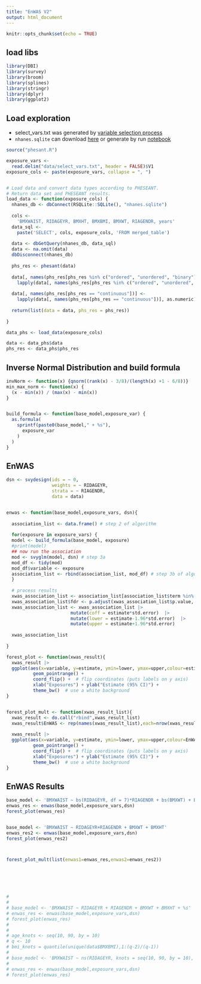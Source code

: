 ```yaml
---
title: "EnWAS V2"
output: html_document
---
```


```r
knitr::opts_chunk$set(echo = TRUE)
```

## load libs
```r
library(DBI)
library(survey)
library(broom)
library(splines)
library(stringr)
library(dplyr)
library(ggplot2)

```

## Load exploration

- select_vars.txt was generated by [variable selection process](https://ccb-hms.github.io/Imputation/diet_var_selection.html)
- `nhanes.sqlite` can download [here](https://github.com/ccb-hms/Imputation/blob/main/nhanes.sqlite) or generate by run [notebook](https://ccb-hms.github.io/Imputation/nhanes_exploratory.html)

```r
source("phesant.R")

exposure_vars <-
  read.delim("data/select_vars.txt", header = FALSE)$V1
exposure_cols <- paste(exposure_vars, collapse = ", ")


# Load data and convert data types according to PHESEANT.
# Return data set and PHESEANT results.
load_data <- function(exposure_cols) {
  nhanes_db <- dbConnect(RSQLite::SQLite(), "nhanes.sqlite")
  
  cols <-
    'BMXWAIST, RIDAGEYR, BMXHT, BMXBMI, BMXWT, RIAGENDR, years'
  data_sql <-
    paste('SELECT', cols, exposure_cols, 'FROM merged_table')
  
  data <- dbGetQuery(nhanes_db, data_sql)
  data <- na.omit(data)
  dbDisconnect(nhanes_db)
  
  phs_res <- phesant(data)
  
  data[, names(phs_res[phs_res %in% c("ordered", "unordered", "binary")])] <-
    lapply(data[, names(phs_res[phs_res %in% c("ordered", "unordered", "binary")])], as.factor)
  
  data[, names(phs_res[phs_res == "continuous"])] <-
    lapply(data[, names(phs_res[phs_res == "continuous"])], as.numeric)
  
  return(list(data = data, phs_res = phs_res))
  
}

data_phs <- load_data(exposure_cols)

data <- data_phs$data
phs_res <- data_phs$phs_res

```


## Inverse Normal Distribution and build formula

```r
invNorm <- function(x) {qnorm((rank(x) - 3/8)/(length(x) +1 - 6/8))}
min_max_norm <- function(x) {
  (x - min(x)) / (max(x) - min(x))
}


build_formula <- function(base_model,exposure_var) {
  as.formula(
    sprintf(paste0(base_model," + %s"),
      exposure_var
    )
  )
}


```



## EnWAS

```r


dsn <- svydesign(ids = ~ 0,
                 weights = ~ RIDAGEYR,
                 strata = ~ RIAGENDR,
                 data = data)


enwas <- function(base_model,exposure_vars, dsn){
  
  association_list <- data.frame() # step 2 of algorithm
  
  for(exposure in exposure_vars) {
  model <- build_formula(base_model, exposure)
  #print(model)
  ## now run the association
  mod <- svyglm(model, dsn) # step 3a
  mod_df <- tidy(mod)
  mod_df$variable <- exposure
  association_list <- rbind(association_list, mod_df) # step 3b of algorithm
  }
  
  # process results
  xwas_association_list <- association_list[association_list$term %in% exposure_vars, ]
  xwas_association_list$fdr <- p.adjust(xwas_association_list$p.value, method='BY')
  xwas_association_list <- xwas_association_list |> 
                        mutate(coff = estimate*std.error)  |>
                        mutate(lower = estimate-1.96*std.error)  |>
                        mutate(upper = estimate+1.96*std.error)
  
  xwas_association_list
  
}

forest_plot <- function(xwas_result){
  xwas_result |>
  ggplot(aes(x=variable, y=estimate, ymin=lower, ymax=upper,colour=estimate)) +
          geom_pointrange() + 
          coord_flip() +  # flip coordinates (puts labels on y axis)
          xlab("Exposures") + ylab("Estimate (95% CI)") +
          theme_bw()  # use a white background
}


forest_plot_mult <- function(xwas_result_list){
  xwas_result <- do.call("rbind",xwas_result_list)
  xwas_result$EnWAS <- rep(names(xwas_result_list),each=nrow(xwas_result_list[[1]]))
  
  xwas_result |>
  ggplot(aes(x=variable, y=estimate, ymin=lower, ymax=upper,colour=EnWAS)) +
          geom_pointrange() + 
          coord_flip() +  # flip coordinates (puts labels on y axis)
          xlab("Exposures") + ylab("Estimate (95% CI)") +
          theme_bw()  # use a white background
}


```


## EnWAS Results

```r
base_model <- 'BMXWAIST ~ bs(RIDAGEYR, df = 7)*RIAGENDR + bs(BMXWT) + BMXHT'
enwas_res <- enwas(base_model,exposure_vars,dsn)
forest_plot(enwas_res)


base_model <- 'BMXWAIST ~ RIDAGEYR+RIAGENDR + BMXWT + BMXHT'
enwas_res2 <- enwas(base_model,exposure_vars,dsn)
forest_plot(enwas_res2)



forest_plot_mult(list(enwas1=enwas_res,enwas2=enwas_res2))






# 
# 
# base_model <- 'BMXWAIST ~ RIDAGEYR + RIAGENDR + BMXWT + BMXHT + %s'
# enwas_res <- enwas(base_model,exposure_vars,dsn)
# forest_plot(enwas_res)
# 
# 
# age_knots <- seq(10, 90, by = 10)
# q <- 10
# bmi_knots = quantile(unique(data$BMXBMI),1:(q-2)/(q-1))
# 
# base_model <- 'BMXWAIST ~ ns(RIDAGEYR, knots = seq(10, 90, by = 10), Boundary.knots = c(10, 120)) * RIAGENDR + ns(BMXBMI) + BMXWT + BMXHT + %s'
# 
# enwas_res <- enwas(base_model,exposure_vars,dsn)
# forest_plot(enwas_res)
  
```


